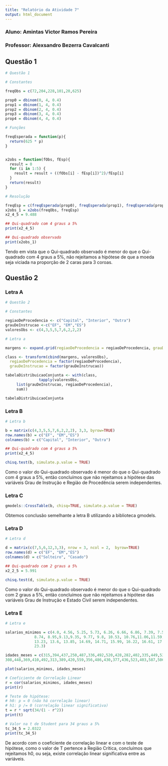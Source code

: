 ```yaml
---
title: "Relatório da Atividade 7"
output: html_document
---
```


### Aluno: Amintas Victor Ramos Pereira
### Professor: Alexsandro Bezerra Cavalcanti

## Questão 1
```r
# Questão 1

# Constantes

freqObs = c(72,204,228,101,20,625)

prop0 = dbinom(0, 4, 0.4)
prop1 = dbinom(1, 4, 0.4)
prop2 = dbinom(2, 4, 0.4)
prop3 = dbinom(3, 4, 0.4)
prop4 = dbinom(4, 4, 0.4)

# Funções

freqEsperada = function(p){
  return(625 * p)
}


x2obs = function(fObs, fEsp){
  result = 0
  for (i in 1:5) {
    result = result + ((fObs[i] - fEsp[i])^2)/fEsp[i]
  }
  return(result)
}

# Resolução

freqEsp = c(freqEsperada(prop0), freqEsperada(prop1), freqEsperada(prop2), freqEsperada(prop3), freqEsperada(prop4))
x2obs_1 = x2obs(freqObs, freqEsp)
x2_4_5 = 9.488

## Qui-quadrado com 4 graus a 5%
print(x2_4_5)

## Qui-quadrado observado
print(x2obs_1)
```

Tendo em vista que o Qui-quadrado observado é menor do que o Qui-quadrado com 4 graus a 5%, não rejeitamos a hipótese de que a moeda seja viciada na proporção de 2 caras para 3 coroas.

## Questão 2
### Letra A

```r
# Questão 2

# Constantes

regiaoDeProcedencia <- c("Capital", "Interior", "Outra")
grauDeInstrucao <-c("EF", "EM","ES")
valoresObs <- c(4,3,5,5,7,6,2,2,2)

# Letra a

margens <- expand.grid(regiaoDeProcedencia = regiaoDeProcedencia, grauDeInstrucao = grauDeInstrucao)

class <- transform(cbind(margens, valoresObs), 
  regiaoDeProcedencia = factor(regiaoDeProcedencia),
  grauDeInstrucao = factor(grauDeInstrucao))

tabelaDistribuicaoConjunta <- with(class,
               tapply(valoresObs,
     list(grauDeInstrucao, regiaoDeProcedencia),
     sum))

tabelaDistribuicaoConjunta
```

### Letra B

```r
# Letra b

b = matrix(c(4,3,5,5,7,6,2,2,2), 3,3, byrow=TRUE)
row.names(b) = c("EF", "EM","ES")
colnames(b) = c("Capital", "Interior", "Outra")

## Qui-quadrado com 4 graus a 5%
print(x2_4_5)

chisq.test(b, simulate.p.value = TRUE)
```

Como o valor do  Qui-quadrado observado é menor do que o Qui-quadrado com 4 graus a 5%, então concluímos que não rejeitamos a hipótese das variáveis Grau de Instrução e Região de Procedência serem independentes.

### Letra C

```r
gmodels::CrossTable(b, chisq=TRUE, simulate.p.value = TRUE)
```

Obtemos conclusão semelhante a letra B utilizando a biblioteca gmodels.

### Letra D

```r
# Letra d

d = matrix(c(7,5,6,12,3,3), nrow = 3, ncol = 2,  byrow=TRUE)
row.names(d) = c("EF", "EM","ES")
colnames(d) = c("Solteiro", "Casado")

## Qui-quadrado com 2 graus a 5%
x2_2_5 = 5.991

chisq.test(d, simulate.p.value = TRUE)
```

Como o valor do  Qui-quadrado observado é menor do que o Qui-quadrado com 2 graus a 5%, então concluímos que não rejeitamos a hipótese das variáveis Grau de Instrução e Estado Civil serem independentes.

### Letra E

```r
# Letra e

salarios_minimos = c(4.0, 4.56, 5.25, 5.73, 6.26, 6.66, 6.86, 7.39, 7.59, 7.44, 8.12, 8.46, 
             8.74, 8.95,9.13,9.35, 9.77, 9.8, 10.53, 10.76,11.06,11.59, 12.0,12.79,
             13.23, 13.6, 13.85, 14.69, 14.71, 15.99, 16.22, 16.61, 17.26, 18.75, 19.4,
             23.3)

idades_meses = c(315,394,437,250,487,336,492,520,428,282,402,335,449,530,365,464,379,475,
308,448,369,410,492,313,389,420,559,356,486,430,377,436,523,403,587,506)

plot(salarios_minimos, idades_meses)

# Coeficiente de Correlação Linear
r = cor(salarios_minimos, idades_meses)
print(r)

# Teste de hipótese:
# h0: p = 0 (não há correlação linear)
# h1: p /= 0 (correlação linear significativa)
t = r * sqrt(34/(1 - r^2))
print(t)

# Valor na t de Student para 34 graus a 5% 
tc_34_5 = 2.0322
print(tc_34_5)
```

De acordo com o coeficiente de correlação linear e com o teste de hipótese, como o valor de T pertence a Região Crítica, concluímos que rejeitamos h0, ou seja, existe correlação linear significativa entre as variáveis. 